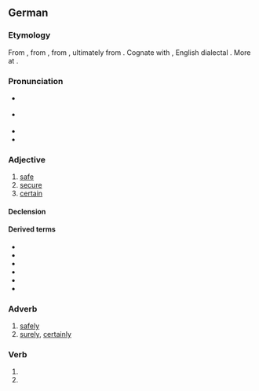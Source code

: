 ==German==

===Etymology===
From {{etyl|gmh|de}} {{m|gmh|siher}}, from {{etyl|goh|de}} {{m|goh|sihur}}, from {{etyl|gem-pro|de}} {{m|gem-pro|*sikuraz}}, ultimately from {{etyl|la|de}} {{m|la|sēcūrus||without care, secure}}. Cognate with {{cog|nl|zeker||certain, sure, confirmed}}, English dialectal {{m|en|sicker}}. More at {{l|en|sicker}}.

===Pronunciation===
* {{IPA|/ˈsɪçɐ/|/ˈzɪçɐ/|lang=de}} {{a|Germany, Austria}}
* {{IPA|/ˈsɪçər/|/ˈsixər/|lang=de}} {{a|Austro-Bavarian and Swiss}}
* {{audio|De-sicher.ogg|audio (Germany)|lang=de}}
* {{audio|De-at-sicher.ogg|audio (Austria)|lang=de}}

===Adjective===
{{de-adj|sicherer|sichersten}}

# [[safe]]
# [[secure]]
# [[certain]]

====Declension====
{{de-decl-adj|sicher|sicherer|sicherst}}

====Derived terms====
* {{l|de|auf Nummer sicher gehen}}
* {{l|de|selbstsicher}}
* {{l|de|sichergehen}}
* {{l|de|Sicherheit}}
* {{l|de|sicherstellen}}
* {{l|de|siegessicher}}

===Adverb===
{{head|de|adverb}}

# [[safely]]
# [[surely]], [[certainly]]

===Verb===
{{head|de|verb form}}

# {{de-verb form of|sichern|1|s|g}}
# {{de-verb form of|sichern|i|s}}